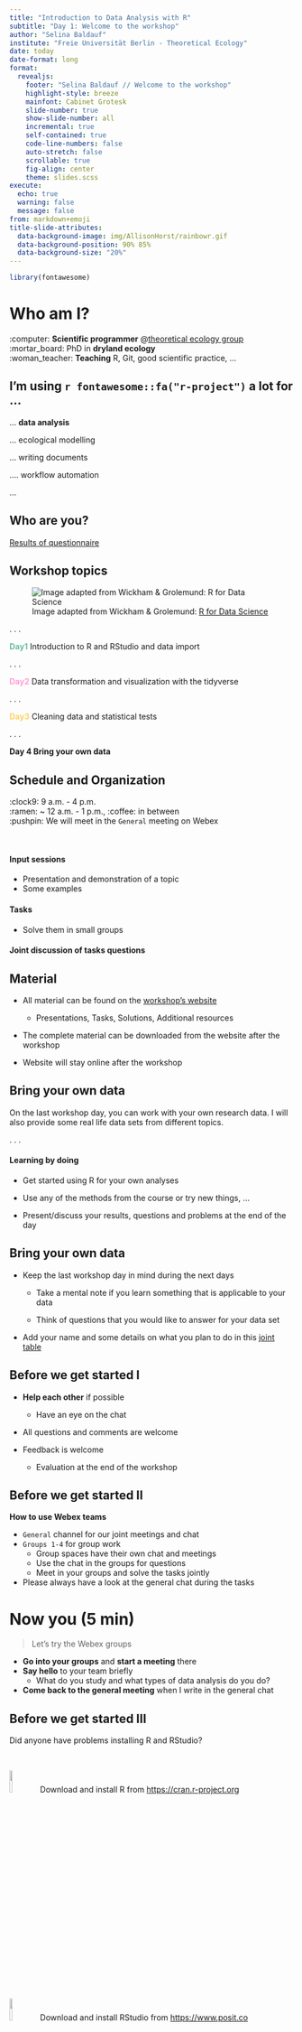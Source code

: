 ```yaml
---
title: "Introduction to Data Analysis with R"
subtitle: "Day 1: Welcome to the workshop"
author: "Selina Baldauf"
institute: "Freie Universität Berlin - Theoretical Ecology"
date: today
date-format: long
format: 
  revealjs:
    footer: "Selina Baldauf // Welcome to the workshop"
    highlight-style: breeze
    mainfont: Cabinet Grotesk
    slide-number: true
    show-slide-number: all
    incremental: true
    self-contained: true
    code-line-numbers: false
    auto-stretch: false
    scrollable: true
    fig-align: center
    theme: slides.scss
execute: 
  echo: true
  warning: false
  message: false
from: markdown+emoji
title-slide-attributes: 
  data-background-image: img/AllisonHorst/rainbowr.gif
  data-background-position: 90% 85%
  data-background-size: "20%"
---
```



```r
library(fontawesome)
```

# Who am I? {.inverse}

:computer: **Scientific programmer** @[theoretical ecology group](https://www.bcp.fu-berlin.de/biologie/arbeitsgruppen/botanik/ag_tietjen/index.html)<br>
:mortar_board: PhD in **dryland ecology**<br>
:woman_teacher: **Teaching** R, Git, good scientific practice, ...

<!-- ![](img/day1/crust.png) -->

<!-- ![](img/day1/el_cautivo.jpg) -->


## I'm using `r fontawesome::fa("r-project")` a lot for ...

... **data analysis**

... ecological modelling

... writing documents

.... workflow automation

...

## Who are you?

[Results of questionnaire](https://docs.google.com/forms/d/12t0jqM5-XjWKFLzbyoFUeGZsPNjokoygEiwo-iHlpEM/edit#responses)

## Workshop topics

![Image adapted from Wickham & Grolemund: [R for Data Science](https://r4ds.had.co.nz/introduction.html)](img/day1/workshop_topics.png){fig-align="center"}

. . .

<b><span style="color:#68bda0;">Day1</span></b>
Introduction to R and RStudio and data import

. . .

<b><span style="color:#ff9dd8;">Day2</span></b>
Data transformation and visualization with the tidyverse

. . .

<b><span style="color:#FFD166;">Day3</span></b>
Cleaning data and statistical tests

. . .

**Day 4 Bring your own data**

## Schedule and Organization {.nonincremental}

:clock9: 9 a.m. - 4 p.m. <br>
:ramen: ~ 12 a.m. - 1 p.m.,  :coffee: in between <br>
:pushpin: We will meet in the `General` meeting on Webex

<br>

:::{.fragment .nonincremental}

#### Input sessions

- Presentation and demonstration of a topic
- Some examples

:::

:::{.fragment .nonincremental}
  
#### Tasks
- Solve them in small groups

:::

:::{.fragment}
  
#### Joint discussion of tasks questions

:::

## Material

- All material can be found on the [workshop's website](https://selinazitrone.github.io/intro-r-data-analysis/)

  - Presentations, Tasks, Solutions, Additional resources
  
- The complete material can be downloaded from the website after the workshop
- Website will stay online after the workshop


## Bring your own data

On the last workshop day, you can work with your own research data.
I will also provide some real life data sets from different topics. 

. . .

#### Learning by doing

- Get started using R for your own analyses

- Use any of the methods from the course or try new things, ...

- Present/discuss your results, questions and problems at the end of the day

## Bring your own data

- Keep the last workshop day in mind during the next days

  - Take a mental note if you learn something that is applicable to your data
  
  - Think of questions that you would like to answer for your data set
  
- Add your name and some details on what you plan to do in this [joint table](https://docs.google.com/spreadsheets/d/1MuINiPjVvZrMRUYboDXdoPwj8daKj88k6K1hnfcoWxQ/edit?usp=sharing)


## Before we get started I

- **Help each other** if possible
  - Have an eye on the chat
 
- All questions and comments are welcome

- Feedback is welcome
  - Evaluation at the end of the workshop
  
## Before we get started II

**How to use Webex teams**

- `General` channel for our joint meetings and chat
- `Groups 1-4` for group work
  - Group spaces have their own chat and meetings
  - Use the chat in the groups for questions 
  - Meet in your groups and solve the tasks jointly
- Please always have a look at the general chat during the tasks

# Now you (5 min){.inverse}
> Let's try the Webex groups

:::{.nonincremental}

- **Go into your groups** and **start a meeting** there
- **Say hello** to your team briefly
  - What do you study and what types of data analysis do you do? 
- **Come back to the general meeting** when I write in the general chat

:::

## Before we get started III

Did anyone have problems installing R and RStudio?

<br>

![](img/Rlogo.png){width=10%} Download and install R from [https://cran.r-project.org](https://cran.r-project.org/)

![](img/Rstudio_logo.png){width=10%} Download and install RStudio from             [https://www.posit.co](https://posit.co/download/rstudio-desktop/)


